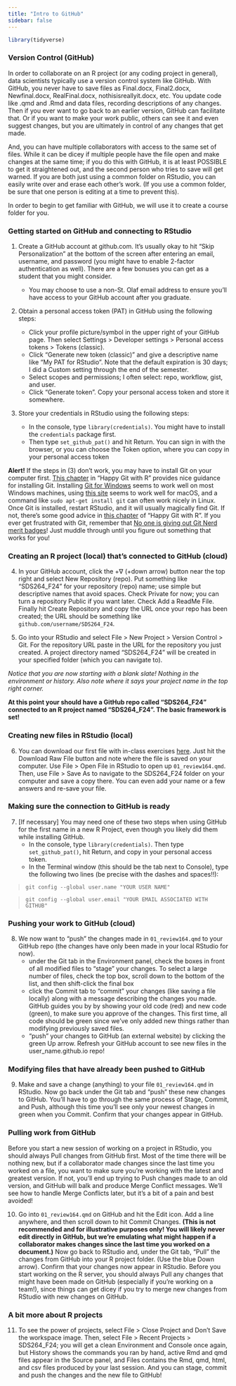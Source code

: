 ```yaml
---
title: "Intro to GitHub"
sidebar: false
---
```

  
```r
library(tidyverse)
```

### Version Control (GitHub)

In order to collaborate on an R project (or any coding project in general), data scientists typically use a version control system like GitHub.  With GitHub, you never have to save files as Final.docx, Final2.docx, Newfinal.docx, RealFinal.docx, nothisisreallyit.docx, etc.  You update code like .qmd and .Rmd and data files, recording descriptions of any changes.  Then if you ever want to go back to an earlier version, GitHub can facilitate that.  Or if you want to make your work public, others can see it and even suggest changes, but you are ultimately in control of any changes that get made.  

And, you can have multiple collaborators with access to the same set of files.  While it can be dicey if multiple people have the file open and make changes at the same time; if you do this with GitHub, it is at least POSSIBLE to get it straightened out, and the second person who tries to save will get warned. If you are both just using a common folder on RStudio, you can easily write over and erase each other's work. (If you use a common folder, be sure that one person is editing at a time to prevent this).

In order to begin to get familiar with GitHub, we will use it to create a course folder for you.


### Getting started on GitHub and connecting to RStudio

1. Create a GitHub account at github.com.  It's usually okay to hit "Skip Personalization" at the bottom of the screen after entering an email, username, and password (you might have to enable 2-factor authentication as well).  There are a few bonuses you can get as a student that you might consider.

    + You may choose to use a non-St. Olaf email address to ensure you'll have access to your GitHub account after you graduate.

2. Obtain a personal access token (PAT) in GitHub using the following steps:

    + Click your profile picture/symbol in the upper right of your GitHub page.  Then select Settings > Developer settings > Personal access tokens > Tokens (classic).
    + Click "Generate new token (classic)" and give a descriptive name like "My PAT for RStudio".  Note that the default expiration is 30 days; I did a Custom setting through the end of the semester.
    + Select scopes and permissions; I often select: repo, workflow, gist, and user.
    + Click "Generate token".  Copy your personal access token and store it somewhere.
    
3. Store your credentials in RStudio using the following steps: 

    + In the console, type `library(credentials)`.  You might have to install the `credentials` package first.
    + Then type `set_github_pat()` and hit Return.  You can sign in with the browser, or you can choose the Token option, where you can copy in your personal access token

**Alert!** If the steps in (3) don't work, you may have to install Git on your computer first.  [This chapter](https://happygitwithr.com/install-git) in "Happy Git with R" provides nice guidance for installing Git.  Installing [Git for Windows](https://gitforwindows.org/) seems to work well on most Windows machines, using [this site](https://git-scm.com/downloads) seems to work well for macOS, and a command like `sudo apt-get install git` can often work nicely in Linux.  Once Git is installed, restart RStudio, and it will usually magically find Git.  If not, there's some good advice in [this chapter](https://happygitwithr.com/rstudio-see-git) of "Happy Git with R".  If you ever get frustrated with Git, remember that [No one is giving out Git Nerd merit badges](https://happygitwithr.com/git-client#no-one-is-giving-out-git-nerd-merit-badges)!  Just muddle through until you figure out something that works for you!


### Creating an R project (local) that's connected to GitHub (cloud)

4. In your GitHub account, click the $+ \nabla$ (+down arrow) button near the top right and select New Repository (repo).  Put something like "SDS264_F24" for your repository (repo) name; use simple but descriptive names that avoid spaces.  Check Private for now; you can turn a repository Public if you want later.  Check Add a ReadMe File.  Finally hit Create Repository and copy the URL once your repo has been created;  the URL should be something like `github.com/username/SDS264_F24`.

5. Go into your RStudio and select File > New Project > Version Control > Git.  For the repository URL paste in the URL for the repository you just created.  A project directory named "SDS264_F24" will be created in your specified folder (which you can navigate to).

*Notice that you are now starting with a blank slate! Nothing in the environment or history. Also note where it says your project name in the top right corner.*

**At this point your should have a GitHub repo called "SDS264_F24" connected to an R project named "SDS264_F24".  The basic framework is set!**


### Creating new files in RStudio (local)

6. You can download our first file with in-class exercises [here](https://github.com/proback/264_fall_2024/blob/main/01_review164.qmd).  Just hit the Download Raw File button and note where the file is saved on your computer.  Use File > Open File in RStudio to open up `01_review164.qmd`.  Then, use File > Save As to navigate to the SDS264_F24 folder on your computer and save a copy there.  You can even add your name or a few answers and re-save your file.


### Making sure the connection to GitHub is ready

7. [If necessary] You may need one of these two steps when using GitHub for the first name in a new R Project, even though you likely did them while installing GitHub.
    + In the console, type `library(credentials)`.  Then type `set_github_pat()`, hit Return, and copy in your personal access token.
    + In the Terminal window (this should be the tab next to Console), type the following two lines (be precise with the dashes and spaces!!):

> `git config --global user.name "YOUR USER NAME"`

> `git config --global user.email "YOUR EMAIL ASSOCIATED WITH GITHUB"`


### Pushing your work to GitHub (cloud)

8. We now want to "push" the changes made in `01_review164.qmd` to your GitHub repo (the changes have only been made in your local RStudio for now).  
    + under the Git tab in the Environment panel, check the boxes in front of all modified files to "stage" your changes.  To select a large number of files, check the top box, scroll down to the bottom of the list, and then shift-click the final box
    + click the Commit tab to "commit" your changes (like saving a file locally) along with a message describing the changes you made.  GitHub guides you by by showing your old code (red) and new code (green), to make sure you approve of the changes.  This first time, all code should be green since we've only added new things rather than modifying previously saved files.
    + "push" your changes to GitHub (an external website) by clicking the green Up arrow.  Refresh your GitHub account to see new files in the user_name.github.io repo!


### Modifying files that have already been pushed to GitHub

9. Make and save a change (anything) to your file `01_review164.qmd` in RStudio.  Now go back under the Git tab and "push" these new changes to GitHub.  You'll have to go through the same process of Stage, Commit, and Push, although this time you'll see only your newest changes in green when you Commit.  Confirm that your changes appear in GitHub.


### Pulling work from GitHub

Before you start a new session of working on a project in RStudio, you should always Pull changes from GitHub first.  Most of the time there will be nothing new, but if a collaborator made changes since the last time you worked on a file, you want to make sure you're working with the latest and greatest version.  If not, you'll end up trying to Push changes made to an old version, and GitHub will balk and produce Merge Conflict messages.  We'll see how to handle Merge Conflicts later, but it's a bit of a pain and best avoided!

10. Go into `01_review164.qmd` on GitHub and hit the Edit icon.  Add a line anywhere, and then scroll down to hit Commit Changes.  **(This is not recommended and for illustrative purposes only!  You will likely never edit directly in GitHub, but we're emulating what might happen if a collaborator makes changes since the last time you worked on a document.)**  Now go back to RStudio and, under the Git tab, "Pull" the changes from GitHub into your R project folder. (Use the blue Down arrow).  Confirm that your changes now appear in RStudio.  Before you start working on the R server, you should always Pull any changes that might have been made on GitHub (especially if you're working on a team!), since things can get dicey if you try to merge new changes from RStudio with new changes on GitHub.


### A bit more about R projects

11. To see the power of projects, select File > Close Project and Don't Save the workspace image.  Then, select File > Recent Projects > SDS264_F24; you will get a clean Environment and Console once again, but History shows the commands you ran by hand, active Rmd and qmd files appear in the Source panel, and Files contains the Rmd, qmd, html, and csv files produced by your last session.  And you can stage, commit and push the changes and the new file to GitHub!
